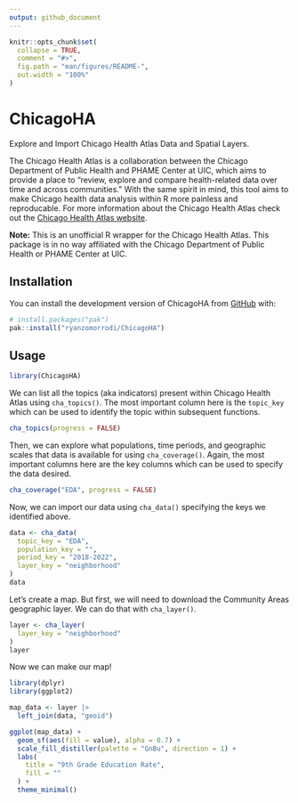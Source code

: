 ```yaml
---
output: github_document
---
```


<!-- README.md is generated from README.Rmd. Please edit that file -->

```r
knitr::opts_chunk$set(
  collapse = TRUE,
  comment = "#>",
  fig.path = "man/figures/README-",
  out.width = "100%"
)
```

# ChicagoHA

<!-- badges: start -->
<!-- badges: end -->

Explore and Import Chicago Health Atlas Data and Spatial Layers.

The Chicago Health Atlas is a collaboration between the Chicago Department of Public Health and PHAME Center at UIC, which aims to provide a place to "review, explore and compare health-related data over time and across communities." With the same spirit in mind, this tool aims to make Chicago health data analysis within R more painless and reproducable. For more information about the Chicago Health Atlas check out the [Chicago Health Atlas website](https://chicagohealthatlas.org/). 

**Note:** This is an unofficial R wrapper for the Chicago Health Atlas. This package is in no way affiliated with the Chicago Department of Public Health or PHAME Center at UIC.

## Installation

You can install the development version of ChicagoHA from
[GitHub](https://github.com/ryanzomorrodi/ChicagoHA) with:

``` r
# install.packages("pak")
pak::install("ryanzomorrodi/ChicagoHA")
```

## Usage
```r
library(ChicagoHA)
```

We can list all the topics (aka indicators) present within Chicago Health Atlas using `cha_topics()`. The most important column here is the `topic_key` which can be used to identify the topic within subsequent functions.
```r
cha_topics(progress = FALSE)
```

Then, we can explore what populations, time periods, and geographic scales that data is available for using `cha_coverage()`. Again, the most important columns here are the key columns which can be used to specify the data desired.
```r
cha_coverage("EDA", progress = FALSE)
```

Now, we can import our data using `cha_data()` specifying the keys we identified above.
```r
data <- cha_data(
  topic_key = "EDA",
  population_key = "",
  period_key = "2018-2022",
  layer_key = "neighborhood"
)
data
```

Let's create a map. But first, we will need to download the Community Areas geographic layer. We can do that with `cha_layer()`.
```r
layer <- cha_layer(
  layer_key = "neighborhood"
)
layer
```

Now we can make our map!
```r
library(dplyr)
library(ggplot2)

map_data <- layer |>
  left_join(data, "geoid") 

ggplot(map_data) +
  geom_sf(aes(fill = value), alpha = 0.7) +
  scale_fill_distiller(palette = "GnBu", direction = 1) +
  labs(
    title = "9th Grade Education Rate",
    fill = ""
  ) +
  theme_minimal()
```
